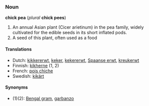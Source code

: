 ===Noun===
'''chick pea''' (''plural'' '''chick pees''')

# An annual Asian plant (Cicer arietinum) in the pea family, widely cultivated for the edible seeds in its short inflated pods. 
# A seed of this plant, often used as a food

==== Translations ====
*Dutch: [[kikkererwt]], [[keker]], [[kekererwt]], [[Spaanse erwt]], [[kreukerwt]]
*Finnish: [[kikherne]] (1, 2)
*French: [[pois chiche]]
*Swedish: [[kikärt]]


====Synonyms====
* (1)(2): [[Bengal gram]], [[garbanzo]]